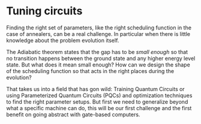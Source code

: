 # Tuning circuits

Finding the right set of parameters, like the right scheduling function in the case of annealers, can be a real challenge. In particular when there is little knowledge about the problem evolution itself.

The Adiabatic theorem states that the gap has to be _small enough_ so that no transition happens between the ground state and any higher energy level state. But what does it mean small enough? How can we design the shape of the scheduling function so that acts in the right places during the evolution?

That takes us into a field that has gon wild: Training Quantum Circuits or using Parameterized Quantum Circuits (PQCs) and optimization techniques to find the right parameter setups. But first we need to generalize beyond what a specific machine can do, this will be our first challenge and the first benefit on going abstract with gate-based computers.
